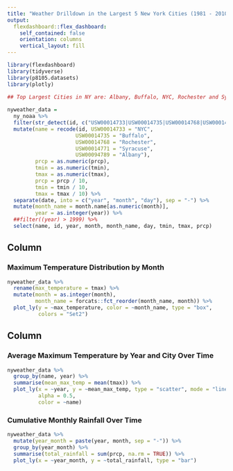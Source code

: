 ```yaml
---
title: "Weather Drilldown in the Largest 5 New York Cities (1981 - 2010)"
output: 
  flexdashboard::flex_dashboard:
    self_contained: false
    orientation: columns
    vertical_layout: fill
---
```



```r
library(flexdashboard)
library(tidyverse)
library(p8105.datasets)
library(plotly)
```

```r
## Top Largest Cities in NY are: Albany, Buffalo, NYC, Rochester and Syracuse
 
nyweather_data = 
  ny_noaa %>%
  filter(str_detect(id, c("USW00014733|USW00014735|USW00014768|USW00014771|USW00094789"))) %>%
  mutate(name = recode(id, USW00014733 = "NYC",
                      USW00014735 = "Buffalo",
                      USW00014768 = "Rochester",
                      USW00014771 = "Syracuse",
                      USW00094789 = "Albany"),
         prcp = as.numeric(prcp), 
         tmin = as.numeric(tmin),
         tmax = as.numeric(tmax),
         prcp = prcp / 10,
         tmin = tmin / 10,
         tmax = tmax / 10) %>% 
  separate(date, into = c("year", "month", "day"), sep = "-") %>% 
  mutate(month_name = month.name[as.numeric(month)],
         year = as.integer(year)) %>% 
  ##filter((year) > 1999) %>% 
  select(name, id, year, month, month_name, day, tmin, tmax, prcp)
```

Column {data-width=500}
-----------------------------------------------------------------------

### Maximum Temperature Distribution by Month

```r
nyweather_data %>% 
  rename(max_temperature = tmax) %>% 
  mutate(month = as.integer(month),
         month_name = forcats::fct_reorder(month_name, month)) %>% 
  plot_ly(y = ~max_temperature, color = ~month_name, type = "box",
          colors = "Set2")
```

Column {data-width=500}
-----------------------------------------------------------------------

### Average Maximum Temperature by Year and City Over Time

```r
nyweather_data %>%
  group_by(name, year) %>% 
  summarise(mean_max_temp = mean(tmax)) %>% 
  plot_ly(x = ~year, y = ~mean_max_temp, type = "scatter", mode = "lines",
          alpha = 0.5, 
          color = ~name)
```

### Cumulative Monthly Rainfall Over Time

```r
nyweather_data %>% 
  mutate(year_month = paste(year, month, sep = "-")) %>% 
  group_by(year_month) %>% 
  summarise(total_rainfall = sum(prcp, na.rm = TRUE)) %>% 
  plot_ly(x = ~year_month, y = ~total_rainfall, type = "bar")
```
